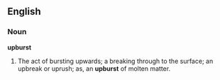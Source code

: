 ==English==

===Noun===
'''upburst'''

# The act of bursting upwards; a breaking through to the surface; an upbreak or uprush; as, an '''upburst''' of molten matter.